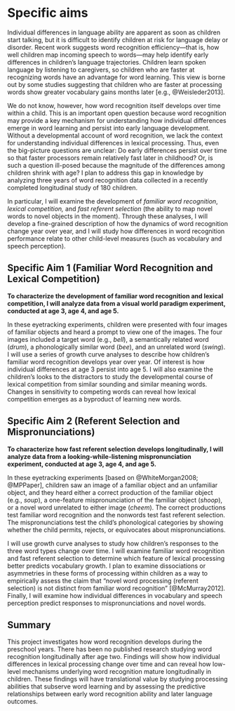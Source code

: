 Specific aims
========================================================================

Individual differences in language ability are apparent as soon as
children start talking, but it is difficult to identify children at risk
for language delay or disorder. Recent work suggests word recognition
efficiency—that is, how well children map incoming speech to words—may
help identify early differences in children’s language trajectories.
Children learn spoken language by listening to caregivers, so children
who are faster at recognizing words have an advantage for word learning.
This view is borne out by some studies suggesting that children who are
faster at processing words show greater vocabulary gains months later
[e.g., @Weisleder2013].

We do not know, however, how word recognition itself develops over time
within a child. This is an important open question because word
recognition may provide a key mechanism for understanding how individual
differences emerge in word learning and persist into early language
development. Without a developmental account of word recognition, we
lack the context for understanding individual differences in lexical
processing. Thus, even the big-picture questions are unclear: Do early
differences persist over time so that faster processors remain
relatively fast later in childhood? Or, is such a question ill-posed
because the magnitude of the differences among children shrink with age?
I plan to address this gap in knowledge by analyzing three years of word
recognition data collected in a recently completed longitudinal study of
180 children.

In particular, I will examine the development of *familiar word
recognition*, *lexical competition,* and *fast referent selection* (the
ability to map novel words to novel objects in the moment). Through
these analyses, I will develop a fine-grained description of how the
dynamics of word recognition change year over year, and I will study how
differences in word recognition performance relate to other child-level
measures (such as vocabulary and speech perception). 

Specific Aim 1 (Familiar Word Recognition and Lexical Competition)
------------------------------------------------------------------------

**To characterize the development of familiar word recognition and
lexical competition, I will analyze data from a visual world paradigm
experiment, conducted at age 3, age 4, and age 5.**

In these eyetracking experiments, children were presented with four
images of familiar objects and heard a prompt to view one of the images.
The four images included a target word (e.g., *bell*), a semantically
related word (*drum*), a phonologically similar word (*bee*), and an
unrelated word (*swing*). I will use a series of growth curve analyses
to describe how children’s familiar word recognition develops year over
year. Of interest is how individual differences at age 3 persist into
age 5. I will also examine the children’s looks to the distractors to
study the developmental course of lexical competition from
similar sounding and similar meaning words. Changes in sensitivity to
competing words can reveal how lexical competition emerges as a
byproduct of learning new words.

Specific Aim 2 (Referent Selection and Mispronunciations)
-----------------------------------------------------------------------

**To characterize how fast referent selection develops longitudinally, I
will analyze data from a looking-while-listening mispronunciation
experiment, conducted at age 3, age 4, and age 5.**

In these eyetracking experiments [based on @WhiteMorgan2008;
@MPPaper], children saw an image of a familiar object and an unfamiliar
object, and they heard either a correct production of the familiar
object (e.g., *soup*), a one-feature mispronunciation of the familiar
object (*shoop*), or a novel word unrelated to either image (*cheem*).
The correct productions test familiar word recognition and the nonwords
test fast referent selection. The mispronunciations test the child’s
phonological categories by showing whether the child permits, rejects,
or equivocates about mispronunciations.

I will use growth curve analyses to study how children’s responses to
the three word types change over time. I will examine familiar word
recognition and fast referent selection to determine which feature of
lexical processing better predicts vocabulary growth. I plan to examine
dissociations or asymmetries in these forms of processing within
children as a way to empirically assess the claim that "novel word
processing (referent selection) is not distinct from familiar word
recognition" [@McMurray2012]. Finally, I will examine how individual
differences in vocabulary and speech perception predict responses to
mispronunciations and novel words.

Summary
------------------------------------------------------------------------

This project investigates how word recognition develops during the
preschool years. There has been no published research studying word
recognition longitudinally after age two. Findings will show how
individual differences in lexical processing change over time and can
reveal how low-level mechanisms underlying word recognition mature
longitudinally in children. These findings will have translational value
by studying processing abilities that subserve word learning and by
assessing the predictive relationships between early word recognition
ability and later language outcomes.
